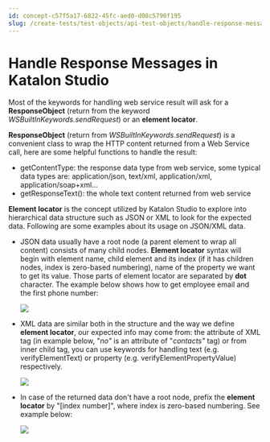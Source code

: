 ```yaml
---
id: concept-c57f5a17-6822-45fc-aed0-d08c5790f195
slug: /create-tests/test-objects/api-test-objects/handle-response-messages-in-katalon-studio
---
```


# Handle Response Messages in Katalon Studio

Most of the keywords for handling web service result will ask for a **ResponseObject** \(return from the keyword *WSBuiltInKeywords.sendRequest*\) or an **element locator**.

**ResponseObject** \(return from *WSBuiltInKeywords.sendRequest*\) is a convenient class to wrap the HTTP content returned from a Web Service call, here are some helpful functions to handle the result:

-   getContentType: the response data type from web service, some typical data types are: application/json, text/xml, application/xml, application/soap+xml…
-   getResponseText\(\): the whole text content returned from web service

**Element locator** is the concept utilized by Katalon Studio to explore into hierarchical data structure such as JSON or XML to look for the expected data. Following are some examples about its usage on JSON/XML data.

-   JSON data usually have a root node \(a parent element to wrap all content\) consists of many child nodes. **Element locator** syntax will begin with element name, child element and its index \(if it has children nodes, index is zero-based numbering\), name of the property we want to get its value. Those parts of element locator are separated by **dot** character. The example below shows how to get employee email and the first phone number:

    <img src="https://github.com/katalon-studio/docs-images/raw/master/katalon-studio/docs/handle-response-messages/1.png" />

-   XML data are similar both in the structure and the way we define **element locator**, our expected info may come from: the attribute of XML tag \(in example below, "*no"* is an attribute of "*contacts"* tag\) or from inner child tag, you can use keywords for handling text \(e.g. verifyElementText\) or property \(e.g. verifyElementPropertyValue\) respectively.

    <img src="https://github.com/katalon-studio/docs-images/raw/master/katalon-studio/docs/handle-response-messages/2.png" />

-   In case of the returned data don't have a root node, prefix the **element locator** by "\[index number\]", where index is zero-based numbering. See example below:

    <img src="https://github.com/katalon-studio/docs-images/raw/master/katalon-studio/docs/handle-response-messages/3.png" />